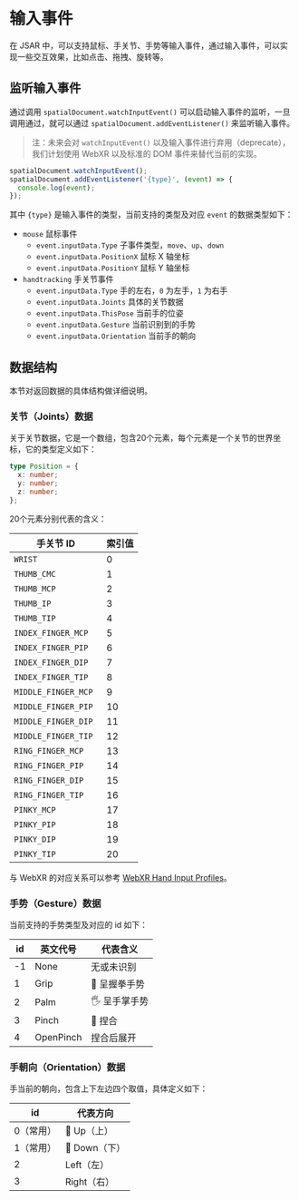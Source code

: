 # 输入事件

在 JSAR 中，可以支持鼠标、手关节、手势等输入事件，通过输入事件，可以实现一些交互效果，比如点击、拖拽、旋转等。

## 监听输入事件

通过调用 `spatialDocument.watchInputEvent()` 可以启动输入事件的监听，一旦调用通过，就可以通过 `spatialDocument.addEventListener()` 来监听输入事件。

> 注：未来会对 `watchInputEvent()` 以及输入事件进行弃用（deprecate），我们计划使用 WebXR 以及标准的 DOM 事件来替代当前的实现。

```typescript
spatialDocument.watchInputEvent();
spatialDocument.addEventListener('{type}', (event) => {
  console.log(event);
});
```

其中 `{type}` 是输入事件的类型，当前支持的类型及对应 `event` 的数据类型如下：

- `mouse` 鼠标事件
  - `event.inputData.Type` 子事件类型，`move`、`up`、`down`
  - `event.inputData.PositionX` 鼠标 X 轴坐标
  - `event.inputData.PositionY` 鼠标 Y 轴坐标
- `handtracking` 手关节事件
  - `event.inputData.Type` 手的左右，`0` 为左手，`1` 为右手
  - `event.inputData.Joints` 具体的关节数据
  - `event.inputData.ThisPose` 当前手的位姿
  - `event.inputData.Gesture` 当前识别到的手势
  - `event.inputData.Orientation` 当前手的朝向

## 数据结构

本节对返回数据的具体结构做详细说明。

### 关节（Joints）数据

关于关节数据，它是一个数组，包含20个元素，每个元素是一个关节的世界坐标，它的类型定义如下：

```typescript
type Position = {
  x: number;
  y: number;
  z: number;
};
```

20个元素分别代表的含义：

| 手关节 ID | 索引值 |
| --- | --- |
| `WRIST` | 0 |
| `THUMB_CMC` | 1 |
| `THUMB_MCP` | 2 |
| `THUMB_IP` | 3 |
| `THUMB_TIP` | 4 |
| `INDEX_FINGER_MCP` | 5 |
| `INDEX_FINGER_PIP` | 6 |
| `INDEX_FINGER_DIP` | 7 |
| `INDEX_FINGER_TIP` | 8 |
| `MIDDLE_FINGER_MCP` | 9 |
| `MIDDLE_FINGER_PIP ` | 10 |
| `MIDDLE_FINGER_DIP ` | 11 |
| `MIDDLE_FINGER_TIP ` | 12 |
| `RING_FINGER_MCP ` | 13 |
| `RING_FINGER_PIP ` | 14 |
| `RING_FINGER_DIP ` | 15 |
| `RING_FINGER_TIP ` | 16 |
| `PINKY_MCP ` | 17 |
| `PINKY_PIP ` | 18 |
| `PINKY_DIP ` | 19 |
| `PINKY_TIP ` | 20 |

与 WebXR 的对应关系可以参考 [WebXR Hand Input Profiles](https://immersive-web.github.io/webxr-hand-input/#hand-joints)。

### 手势（Gesture）数据

当前支持的手势类型及对应的 id 如下：

| id | 英文代号 | 代表含义 |
| --- | --- | --- |
| -1 | None       | 无或未识别 |
| 1  | Grip       | 👊 呈握拳手势 |
| 2  | Palm       | 🖐️ 呈手掌手势 |
| 3  | Pinch      | 🤌 捏合 |
| 4  | OpenPinch  | 捏合后展开 |

### 手朝向（Orientation）数据

手当前的朝向，包含上下左边四个取值，具体定义如下：

| id | 代表方向 |
| --- | --- |
| 0（常用） | 🫴 Up（上）|
| 1（常用） | 🫳 Down（下）|
| 2 | Left（左）|
| 3 | Right（右）|
